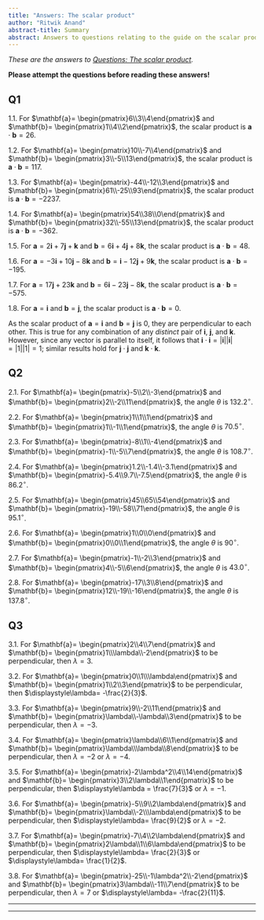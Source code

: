 ```yaml
---
title: "Answers: The scalar product"
author: "Ritwik Anand"
abstract-title: Summary
abstract: Answers to questions relating to the guide on the scalar product.
---
```


*These are the answers to [Questions: The scalar product](../questions/qs-scalarproduct.qmd).*

**Please attempt the questions before reading these answers!**

## Q1 {-}

1.1. For $\mathbf{a}= \begin{pmatrix}6\\3\\4\end{pmatrix}$ and $\mathbf{b}= \begin{pmatrix}1\\4\\2\end{pmatrix}$, the scalar product is $\mathbf{a}\cdot\mathbf{b} = 26$.

1.2. For $\mathbf{a}= \begin{pmatrix}10\\-7\\4\end{pmatrix}$ and $\mathbf{b}= \begin{pmatrix}3\\-5\\13\end{pmatrix}$, the scalar product is $\mathbf{a}\cdot\mathbf{b} = 117$.

1.3. For $\mathbf{a}= \begin{pmatrix}-44\\-12\\3\end{pmatrix}$ and $\mathbf{b}= \begin{pmatrix}61\\-25\\93\end{pmatrix}$, the scalar product is $\mathbf{a}\cdot\mathbf{b} = -2237$.

1.4. For $\mathbf{a}= \begin{pmatrix}54\\38\\0\end{pmatrix}$ and $\mathbf{b}= \begin{pmatrix}32\\-55\\13\end{pmatrix}$, the scalar product is $\mathbf{a}\cdot\mathbf{b} = -362$.

1.5. For $\mathbf{a}= 2\mathbf{i} + 7\mathbf{j} + \mathbf{k}$ and $\mathbf{b}= 6\mathbf{i} + 4\mathbf{j} + 8\mathbf{k}$, the scalar product is $\mathbf{a}\cdot\mathbf{b} = 48$.

1.6. For $\mathbf{a}= -3\mathbf{i} + 10\mathbf{j} - 8\mathbf{k}$ and $\mathbf{b}= \mathbf{i} - 12\mathbf{j} + 9\mathbf{k}$, the scalar product is $\mathbf{a}\cdot\mathbf{b} = -195$.

1.7. For $\mathbf{a}= 17\mathbf{j} + 23\mathbf{k}$ and $\mathbf{b}= 6\mathbf{i} - 23\mathbf{j} - 8\mathbf{k}$, the scalar product is $\mathbf{a}\cdot\mathbf{b} = -575$.

1.8. For  $\mathbf{a}= \mathbf{i}$ and $\mathbf{b}= \mathbf{j}$, the scalar product is $\mathbf{a}\cdot\mathbf{b} = 0$.

As the scalar product of $\mathbf{a}= \mathbf{i}$ and $\mathbf{b}= \mathbf{j}$ is $0$, they are perpendicular to each other. This is true for any combination of any *distinct* pair of $\mathbf{i}$, $\mathbf{j}$, and $\mathbf{k}$. However, since any vector is parallel to itself, it follows that $\mathbf{i}\cdot \mathbf{i} = |\mathbf{i}||\mathbf{i}| = |1||1| = 1$; similar results hold for $\mathbf{j}\cdot \mathbf{j}$ and $\mathbf{k}\cdot \mathbf{k}$.

## Q2 {-}

2.1. For $\mathbf{a}= \begin{pmatrix}-5\\2\\-3\end{pmatrix}$ and $\mathbf{b}= \begin{pmatrix}2\\-2\\11\end{pmatrix}$, the angle $\theta$ is $132.2^\circ$.

2.2. For $\mathbf{a}= \begin{pmatrix}1\\1\\1\end{pmatrix}$ and $\mathbf{b}= \begin{pmatrix}1\\-1\\1\end{pmatrix}$, the angle $\theta$ is $70.5^\circ$.

2.3. For $\mathbf{a}= \begin{pmatrix}-8\\1\\-4\end{pmatrix}$ and $\mathbf{b}= \begin{pmatrix}-1\\-5\\7\end{pmatrix}$, the angle $\theta$ is $108.7^\circ$.

2.4. For $\mathbf{a}= \begin{pmatrix}1.2\\-1.4\\-3.1\end{pmatrix}$ and $\mathbf{b}= \begin{pmatrix}-5.4\\9.7\\-7.5\end{pmatrix}$, the angle $\theta$ is $86.2^\circ$.

2.5. For $\mathbf{a}= \begin{pmatrix}45\\65\\54\end{pmatrix}$ and $\mathbf{b}= \begin{pmatrix}-19\\-58\\71\end{pmatrix}$, the angle $\theta$ is $95.1^\circ$.

2.6. For $\mathbf{a}= \begin{pmatrix}1\\0\\0\end{pmatrix}$ and $\mathbf{b}= \begin{pmatrix}0\\0\\1\end{pmatrix}$, the angle $\theta$ is $90^\circ$.

2.7. For $\mathbf{a}= \begin{pmatrix}-1\\-2\\3\end{pmatrix}$ and $\mathbf{b}= \begin{pmatrix}4\\-5\\6\end{pmatrix}$, the angle $\theta$ is $43.0^\circ$.

2.8. For $\mathbf{a}= \begin{pmatrix}-17\\3\\8\end{pmatrix}$ and $\mathbf{b}= \begin{pmatrix}12\\-19\\-16\end{pmatrix}$, the angle $\theta$ is $137.8^\circ$.

## Q3 {-}

3.1. For $\mathbf{a}= \begin{pmatrix}2\\4\\7\end{pmatrix}$ and $\mathbf{b}= \begin{pmatrix}1\\\lambda\\-2\end{pmatrix}$ to be perpendicular, then $\lambda= 3$.

3.2. For $\mathbf{a}= \begin{pmatrix}0\\1\\\lambda\end{pmatrix}$ and $\mathbf{b}= \begin{pmatrix}1\\2\\3\end{pmatrix}$ to be perpendicular, then $\displaystyle\lambda= -\frac{2}{3}$.

3.3. For $\mathbf{a}= \begin{pmatrix}9\\-2\\11\end{pmatrix}$ and $\mathbf{b}= \begin{pmatrix}\lambda\\-\lambda\\3\end{pmatrix}$ to be perpendicular, then $\lambda= -3$.

3.4. For $\mathbf{a}= \begin{pmatrix}\lambda\\6\\1\end{pmatrix}$ and $\mathbf{b}= \begin{pmatrix}\lambda\\\lambda\\8\end{pmatrix}$ to be perpendicular, then $\lambda= -2$ or $\lambda= -4$.

3.5. For $\mathbf{a}= \begin{pmatrix}-2\lambda^2\\4\\14\end{pmatrix}$ and $\mathbf{b}= \begin{pmatrix}3\\2\lambda\\1\end{pmatrix}$ to be perpendicular, then $\displaystyle\lambda = \frac{7}{3}$ or $\lambda= -1$.

3.6. For $\mathbf{a}= \begin{pmatrix}-5\\9\\2\lambda\end{pmatrix}$ and $\mathbf{b}= \begin{pmatrix}\lambda\\-2\\\lambda\end{pmatrix}$ to be perpendicular, then $\displaystyle\lambda= \frac{9}{2}$ or $\lambda= -2$.

3.7. For $\mathbf{a}= \begin{pmatrix}-7\\4\\2\lambda\end{pmatrix}$ and $\mathbf{b}= \begin{pmatrix}2\lambda\\1\\6\lambda\end{pmatrix}$ to be perpendicular, then $\displaystyle\lambda= \frac{2}{3}$ or $\displaystyle\lambda= \frac{1}{2}$.

3.8. For $\mathbf{a}= \begin{pmatrix}-25\\-1\lambda^2\\-2\end{pmatrix}$ and $\mathbf{b}= \begin{pmatrix}3\lambda\\-11\\7\end{pmatrix}$ to be perpendicular, then $\lambda= 7$ or $\displaystyle\lambda= -\frac{2}{11}$.

---

---
